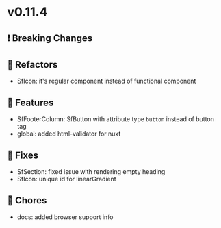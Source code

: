 
<Meta title="Releases/v0.11.x - Latest Minor/v0.11.4 - Latest/Change log" />

# v0.11.4

## ❗ Breaking Changes

## 🔨 Refactors

- SfIcon: it's regular component instead of functional component

## 🚀 Features

- SfFooterColumn: SfButton with attribute type `button` instead of button tag 
- global: added html-validator for nuxt

## 🐛 Fixes

- SfSection: fixed issue with rendering empty heading
- SfIcon: unique id for linearGradient

## 🧹 Chores

- docs: added browser support info
